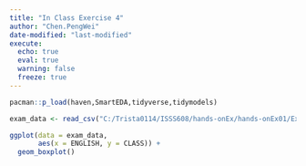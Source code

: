 ```yaml
---
title: "In Class Exercise 4"
author: "Chen.PengWei"
date-modified: "last-modified"
execute:
  echo: true
  eval: true
  warning: false
  freeze: true
---
```


```r
pacman::p_load(haven,SmartEDA,tidyverse,tidymodels)
```

```r
exam_data <- read_csv("C:/Trista0114/ISSS608/hands-onEx/hands-onEx01/Exam_data.csv")
```

```r

ggplot(data = exam_data, 
       aes(x = ENGLISH, y = CLASS)) + 
  geom_boxplot()

```
